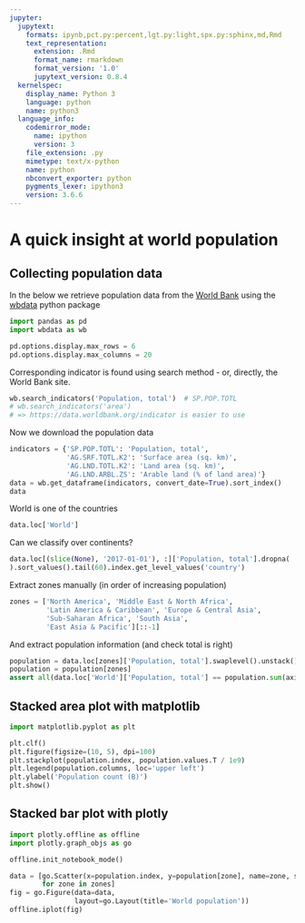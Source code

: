 ```yaml
---
jupyter:
  jupytext:
    formats: ipynb,pct.py:percent,lgt.py:light,spx.py:sphinx,md,Rmd
    text_representation:
      extension: .Rmd
      format_name: rmarkdown
      format_version: '1.0'
      jupytext_version: 0.8.4
  kernelspec:
    display_name: Python 3
    language: python
    name: python3
  language_info:
    codemirror_mode:
      name: ipython
      version: 3
    file_extension: .py
    mimetype: text/x-python
    name: python
    nbconvert_exporter: python
    pygments_lexer: ipython3
    version: 3.6.6
---
```


# A quick insight at world population

## Collecting population data

In the below we retrieve population data from the
[World Bank](http://www.worldbank.org/)
using the [wbdata](https://github.com/OliverSherouse/wbdata) python package

```python
import pandas as pd
import wbdata as wb

pd.options.display.max_rows = 6
pd.options.display.max_columns = 20
```

Corresponding indicator is found using search method - or, directly,
the World Bank site.

```python
wb.search_indicators('Population, total')  # SP.POP.TOTL
# wb.search_indicators('area')
# => https://data.worldbank.org/indicator is easier to use
```

Now we download the population data

```python
indicators = {'SP.POP.TOTL': 'Population, total',
              'AG.SRF.TOTL.K2': 'Surface area (sq. km)',
              'AG.LND.TOTL.K2': 'Land area (sq. km)',
              'AG.LND.ARBL.ZS': 'Arable land (% of land area)'}
data = wb.get_dataframe(indicators, convert_date=True).sort_index()
data
```

World is one of the countries

```python
data.loc['World']
```

Can we classify over continents?

```python
data.loc[(slice(None), '2017-01-01'), :]['Population, total'].dropna(
).sort_values().tail(60).index.get_level_values('country')
```

Extract zones manually (in order of increasing population)

```python
zones = ['North America', 'Middle East & North Africa',
         'Latin America & Caribbean', 'Europe & Central Asia',
         'Sub-Saharan Africa', 'South Asia',
         'East Asia & Pacific'][::-1]
```

And extract population information (and check total is right)

```python
population = data.loc[zones]['Population, total'].swaplevel().unstack()
population = population[zones]
assert all(data.loc['World']['Population, total'] == population.sum(axis=1))
```

## Stacked area plot with matplotlib

```python
import matplotlib.pyplot as plt
```

```python
plt.clf()
plt.figure(figsize=(10, 5), dpi=100)
plt.stackplot(population.index, population.values.T / 1e9)
plt.legend(population.columns, loc='upper left')
plt.ylabel('Population count (B)')
plt.show()
```

## Stacked bar plot with plotly

```python
import plotly.offline as offline
import plotly.graph_objs as go

offline.init_notebook_mode()
```

```python
data = [go.Scatter(x=population.index, y=population[zone], name=zone, stackgroup='World')
        for zone in zones]
fig = go.Figure(data=data,
                layout=go.Layout(title='World population'))
offline.iplot(fig)
```
